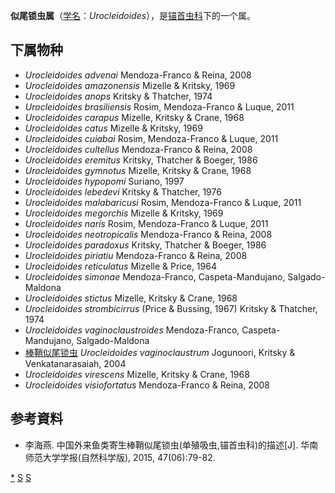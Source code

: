 {{Automatic Taxobox
| taxon = Urocleidoides
| authority = Mizelle & Price, 1964
}}

'''似尾锁虫属'''（[[学名|学名]]：''Urocleidoides''），是[[锚首虫科|锚首虫科]]下的一个属。

==下属物种==
* ''Urocleidoides advenai'' Mendoza-Franco & Reina, 2008
* ''Urocleidoides amazonensis'' Mizelle & Kritsky, 1969
* ''Urocleidoides anops'' Kritsky & Thatcher, 1974
* ''Urocleidoides brasiliensis'' Rosim, Mendoza-Franco & Luque, 2011
* ''Urocleidoides carapus'' Mizelle, Kritsky & Crane, 1968
* ''Urocleidoides catus'' Mizelle & Kritsky, 1969
* ''Urocleidoides cuiabai'' Rosim, Mendoza-Franco & Luque, 2011
* ''Urocleidoides cultellus'' Mendoza-Franco & Reina, 2008
* ''Urocleidoides eremitus'' Kritsky, Thatcher & Boeger, 1986
* ''Urocleidoides gymnotus'' Mizelle, Kritsky & Crane, 1968
* ''Urocleidoides hypopomi'' Suriano, 1997
* ''Urocleidoides lebedevi'' Kritsky & Thatcher, 1976
* ''Urocleidoides malabaricusi'' Rosim, Mendoza-Franco & Luque, 2011
* ''Urocleidoides megorchis'' Mizelle & Kritsky, 1969
* ''Urocleidoides naris'' Rosim, Mendoza-Franco & Luque, 2011
* ''Urocleidoides neotropicalis'' Mendoza-Franco & Reina, 2008
* ''Urocleidoides paradoxus'' Kritsky, Thatcher & Boeger, 1986
* ''Urocleidoides piriatiu'' Mendoza-Franco & Reina, 2008
* ''Urocleidoides reticulatus'' Mizelle & Price, 1964
* ''Urocleidoides simonae'' Mendoza-Franco, Caspeta-Mandujano, Salgado-Maldona
* ''Urocleidoides stictus'' Mizelle, Kritsky & Crane, 1968
* ''Urocleidoides strombicirrus'' (Price & Bussing, 1967) Kritsky & Thatcher, 1974
* ''Urocleidoides vaginoclaustroides'' Mendoza-Franco, Caspeta-Mandujano, Salgado-Maldona
* [[棒鞘似尾锁虫|棒鞘似尾锁虫]] ''Urocleidoides vaginoclaustrum'' Jogunoori, Kritsky & Venkatanarasaiah, 2004
* ''Urocleidoides virescens'' Mizelle, Kritsky & Crane, 1968
* ''Urocleidoides visiofortatus'' Mendoza-Franco & Reina, 2008

==参考資料==
{{reflist}}
* 李海燕. 中国外来鱼类寄生棒鞘似尾锁虫(单殖吸虫,锚首虫科)的描述[J]. 华南师范大学学报(自然科学版), 2015, 47(06):79-82.

{{taxonbar}}
[[Category:_似尾锁虫属|*]]
[[Category:_锚首虫科|S]]
[[Category:_1964年描述的分类群|S]]
